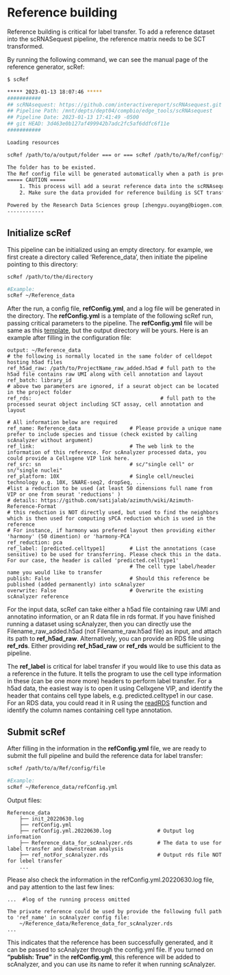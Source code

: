 # Reference building

Reference building is critical for label transfer. To add a reference dataset into the scRNASequest pipeline, the reference matrix needs to be SCT transformed.

By running the following command, we can see the manual page of the reference generator, scRef:

```bash
$ scRef

***** 2023-01-13 18:07:46 *****
###########
## scRNAsequest: https://github.com/interactivereport/scRNAsequest.git
## Pipeline Path: /mnt/depts/dept04/compbio/edge_tools/scRNAsequest
## Pipeline Date: 2023-01-13 17:41:49 -0500
## git HEAD: 3d463e0b127af499942b7adc2fc5af6ddfc6f11e
###########

Loading resources

scRef /path/to/a/output/folder === or === scRef /path/to/a/Ref/config/file

The folder has to be existed.
The Ref config file will be generated automatically when a path is provided
===== CAUTION =====
	1. This process will add a seurat reference data into the scRNAsequest pipeline PERMANENTLY!
	2. Make sure the data provided for reference building is SCT transformed!

Powered by the Research Data Sciences group [zhengyu.ouyang@biogen.com;yuhenry.sun@biogen.com]
------------
```

## Initialize scRef

This pipeline can be initialized using an empty directory. for example, we first create a directory called 'Reference_data', then initiate the pipeline pointing to this directory:

```bash
scRef /path/to/the/directory

#Example:
scRef ~/Reference_data
```

After the run, a config file, **refConfig.yml**, and a log file will be generated in the directory. The **refConfig.yml** is a template of the following scRef run, passing critical parameters to the pipeline. The **refConfig.yml** file will be same as this [template](https://github.com/interactivereport/scRNAsequest/blob/main/src/ref.yml){target="_blank"}, but the output directory will be yours. Here is an example after filling in the configuration file:

```
output: ~/Reference_data
# the following is normally located in the same folder of celldepot hosting h5ad files
ref_h5ad_raw: /path/to/ProjectName_raw_added.h5ad # full path to the h5ad file contains raw UMI along with cell annotation and layout
ref_batch: library_id
# above two parameters are ignored, if a seurat object can be located in the project folder
ref_rds:                                          # full path to the processed seurat object including SCT assay, cell annotation and layout

# All information below are required
ref_name: Reference_data                # Please provide a unique name prefer to include species and tissue (check existed by calling scAnalyzer without argument)
ref_link:                               # The web link to the information of this reference. For scAnalyzer processed data, you could provide a Cellxgene VIP link here.
ref_src: sn                             # sc/"single cell" or sn/"single nuclei"
ref_platform: 10X                       # Single cell/neuclei technology e.g. 10X, SNARE-seq2, dropSeq, ...
#list a reduction to be used (at least 50 dimensions full name from VIP or one from seurat 'reductions' ) 
# details: https://github.com/satijalab/azimuth/wiki/Azimuth-Reference-Format
# this reduction is NOT directly used, but used to find the neighbors which is then used for computing sPCA reduction which is used in the reference
# For instance, if harmony was prefered layout then providing either 'harmony' (50 dimention) or 'harmony-PCA'
ref_reduction: pca 
ref_label: [predicted.celltype1]        # List the annotations (case sensitive) to be used for transferring. Please check this in the data. For our case, the header is called 'predicted.celltype1'
                                        # The cell type label/header name you would like to transfer
publish: False                          # Should this reference be published (added permanently) into scAnalyzer
overwrite: False                        # Overwrite the existing scAnalyzer reference 
```

For the input data, scRef can take either a h5ad file containing raw UMI and annotatino information, or an R data file in rds format. If you have finished running a dataset using scAnalyzer, then you can directly use the Filename_raw_added.h5ad (not Filename_raw.h5ad file) as input, and attach its path to **ref_h5ad_raw**. Alternatively, you can provide an RDS file using **ref_rds**. Either providing **ref_h5ad_raw** or **ref_rds** would be sufficient to the pipeline.

The **ref_label** is critical for label transfer if you would like to use this data as a reference in the future. It tells the program to use the cell type information in these (can be one more more) headers to perform label transfer. For a h5ad data, the easiest way is to open it using Cellxgene VIP, and identify the header that contains cell type labels, e.g. predicted.celltype1 in our case. For an RDS data, you could read it in R using the [readRDS](https://www.rdocumentation.org/packages/base/versions/3.6.2/topics/readRDS){target="_blank"} function and identify the column names containing cell type annotation.

## Submit scRef

After filling in the information in the **refConfig.yml** file, we are ready to submit the full pipeline and build the reference data for label transfer:

```bash
scRef /path/to/a/Ref/config/file

#Example:
scRef ~/Reference_data/refConfig.yml
```

Output files:

```
Reference_data
    ├── init_20220630.log
    ├── refConfig.yml
    ├── refConfig.yml.20220630.log               # Output log information
    ├── Reference_data_for_scAnalyzer.rds        # The data to use for label transfer and downstream analysis
    ├── ref_notFor_scAnalyzer.rds                # Output rds file NOT for lebel transfer
    ...
```

Please also check the information in the refConfig.yml.20220630.log file, and pay attention to the last few lines:

```
...  #log of the running process omitted

The private reference could be used by provide the following full path to 'ref_name' in scAnalyzer config file:
	~/Reference_data/Reference_data_for_scAnalyzer.rds
...
```

This indicates that the reference has been successfully generated, and it can be passed to scAnalyzer through the config.yml file. If you turned on **"publish: True"** in the **refConfig.yml**, this reference will be added to scAnalyzer, and you can use its name to refer it when running scAnalyzer.